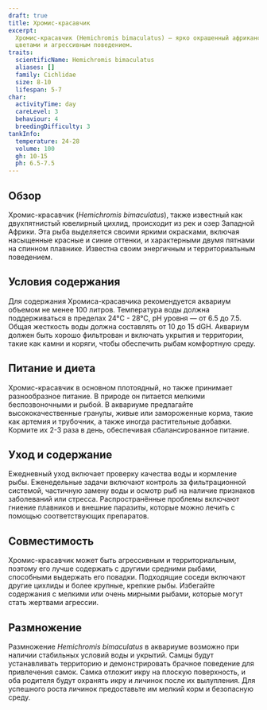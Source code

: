 ```yaml
---
draft: true
title: Хромис-красавчик
excerpt:
  Хромис-красавчик (Hemichromis bimaculatus) — ярко окрашенный африканский цихлид, известный своими впечатляющими
  цветами и агрессивным поведением.
traits:
  scientificName: Hemichromis bimaculatus
  aliases: []
  family: Cichlidae
  size: 8-10
  lifespan: 5-7
char:
  activityTime: day
  careLevel: 3
  behaviour: 4
  breedingDifficulty: 3
tankInfo:
  temperature: 24-28
  volume: 100
  gh: 10-15
  ph: 6.5-7.5
---
```


## Обзор

Хромис-красавчик (_Hemichromis bimaculatus_), также известный как двухпятнистый ювелирный цихлид, происходит из рек и
озер Западной Африки. Эта рыба выделяется своими яркими окрасками, включая насыщенные красные и синие оттенки, и
характерными двумя пятнами на спинном плавнике. Известна своим энергичным и территориальным поведением.

## Условия содержания

Для содержания Хромиса-красавчика рекомендуется аквариум объемом не менее 100 литров. Температура воды должна
поддерживаться в пределах 24°C - 28°C, pH уровня — от 6.5 до 7.5. Общая жесткость воды должна составлять от 10 до 15
dGH. Аквариум должен быть хорошо фильтрован и включать укрытия и территории, такие как камни и коряги, чтобы обеспечить
рыбам комфортную среду.

## Питание и диета

Хромис-красавчик в основном плотоядный, но также принимает разнообразное питание. В природе он питается мелкими
беспозвоночными и рыбой. В аквариуме предлагайте высококачественные гранулы, живые или замороженные корма, такие как
артемия и трубочник, а также иногда растительные добавки. Кормите их 2-3 раза в день, обеспечивая сбалансированное
питание.

## Уход и содержание

Ежедневный уход включает проверку качества воды и кормление рыбы. Еженедельные задачи включают контроль за
фильтрационной системой, частичную замену воды и осмотр рыб на наличие признаков заболеваний или стресса.
Распространённые проблемы включают гниение плавников и внешние паразиты, которые можно лечить с помощью соответствующих
препаратов.

## Совместимость

Хромис-красавчик может быть агрессивным и территориальным, поэтому его лучше содержать с другими средними рыбами,
способными выдержать его повадки. Подходящие соседи включают другие цихлиды и более крупные, крепкие рыбы. Избегайте
содержания с мелкими или очень мирными рыбами, которые могут стать жертвами агрессии.

## Размножение

Размножение _Hemichromis bimaculatus_ в аквариуме возможно при наличии стабильных условий воды и укрытий. Самцы будут
устанавливать территорию и демонстрировать брачное поведение для привлечения самок. Самка отложит икру на плоскую
поверхность, и оба родителя будут охранять икру и личинок после их вылупления. Для успешного роста личинок предоставьте
им мелкий корм и безопасную среду.
